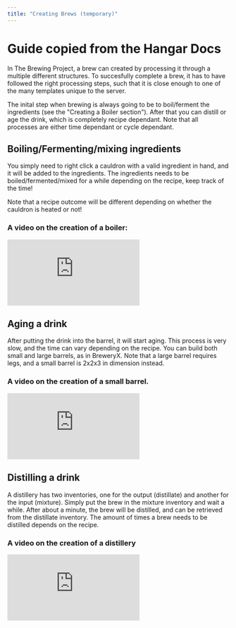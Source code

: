 ```yaml
---
title: "Creating Brews (temporary)"
---
```


# Guide copied from the Hangar Docs

In The Brewing Project, a brew can created by processing it through a multiple different structures. To succesfully complete a brew, it has to have followed the right processing steps, such that it is close enough to one of the many templates unique to the server.

The inital step when brewing is always going to be to boil/ferment the ingredients (see the "Creating a Boiler section"). After that you can distill or age the drink, which is completely recipe dependant. Note that all processes are either time dependant or cycle dependant.

## Boiling/Fermenting/mixing ingredients

You simply need to right click a cauldron with a valid ingredient in hand, and it will be added to the ingredients. The ingredients needs to be boiled/fermented/mixed for a while depending on the recipe, keep track of the time!

Note that a recipe outcome will be different depending on whether the cauldron is heated or not!

### A video on the creation of a boiler:

<iframe
    className="h-96 w-full"
    src="https://www.youtube.com/embed/ngmKNNYCwEw"
    title="The Brewing Project - Create Ingredient Boiler"
    frameborder="0"
    allow="accelerometer; autoplay; clipboard-write; encrypted-media; gyroscope; picture-in-picture; web-share"
    referrerpolicy="strict-origin-when-cross-origin"
    allowfullscreen
></iframe>

## Aging a drink

After putting the drink into the barrel, it will start aging. This process is very slow, and the time can vary depending on the recipe. You can build both small and large barrels, as in BreweryX. Note that a large barrel requires legs, and a small barrel is 2x2x3 in dimension instead.

### A video on the creation of a small barrel.

<iframe
    className="h-96 w-full"
    src="https://www.youtube.com/embed/s339ebqoBIg"
    title="The Brewing Project - Creating a small barrel"
    frameborder="0"
    allow="accelerometer; autoplay; clipboard-write; encrypted-media; gyroscope; picture-in-picture; web-share"
    referrerpolicy="strict-origin-when-cross-origin"
    allowfullscreen
></iframe>

## Distilling a drink

A distillery has two inventories, one for the output (distillate) and another for the input (mixture). Simply put the brew in the mixture inventory and wait a while. After about a minute, the brew will be distilled, and can be retrieved from the distillate inventory. The amount of times a brew needs to be distilled depends on the recipe.

### A video on the creation of a distillery

<iframe
    className="h-96 w-full"
    src="https://www.youtube.com/embed/ilE6ZRveaWA"
    title="The Brewing Project - Creating a distillery"
    frameborder="0"
    allow="accelerometer; autoplay; clipboard-write; encrypted-media; gyroscope; picture-in-picture; web-share"
    referrerpolicy="strict-origin-when-cross-origin"
    allowfullscreen
></iframe>
